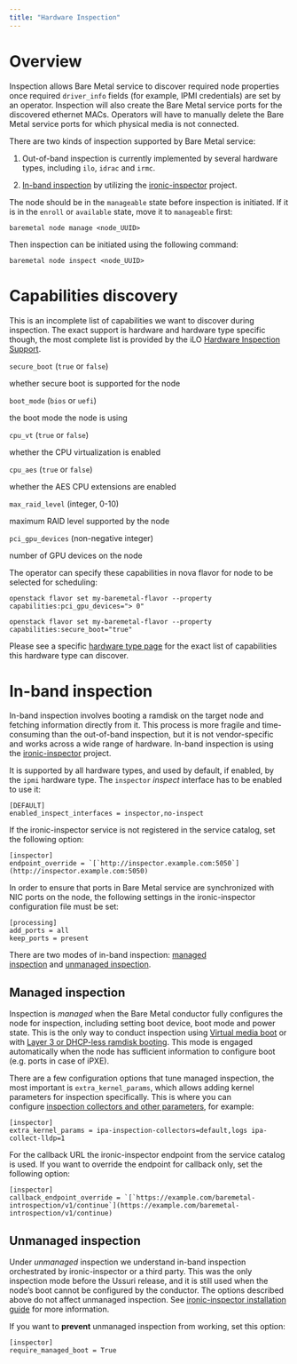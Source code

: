 ```yaml
---
title: "Hardware Inspection"
---
```


# Overview

Inspection allows Bare Metal service to discover required node properties once required `driver_info` fields (for example, IPMI credentials) are set by an operator. Inspection will also create the Bare Metal service ports for the discovered ethernet MACs. Operators will have to manually delete the Bare Metal service ports for which physical media is not connected.

There are two kinds of inspection supported by Bare Metal service:

1. Out-of-band inspection is currently implemented by several hardware types, including `ilo`, `idrac` and `irmc`.

2. [In-band inspection](https://docs.openstack.org/ironic/zed/admin/inspection.html#in-band-inspection) by utilizing the [ironic-inspector](https://pypi.org/project/ironic-inspector) project.

The node should be in the `manageable` state before inspection is initiated. If it is in the `enroll` or `available` state, move it to `manageable` first:

```
baremetal node manage <node_UUID>
```

Then inspection can be initiated using the following command:

```
baremetal node inspect <node_UUID>
```

# Capabilities discovery

This is an incomplete list of capabilities we want to discover during inspection. The exact support is hardware and hardware type specific though, the most complete list is provided by the iLO [Hardware Inspection Support](https://docs.openstack.org/ironic/zed/admin/drivers/ilo.html#ilo-inspection).

`secure_boot` (`true` or `false`)

whether secure boot is supported for the node

`boot_mode` (`bios` or `uefi`)

the boot mode the node is using

`cpu_vt` (`true` or `false`)

whether the CPU virtualization is enabled

`cpu_aes` (`true` or `false`)

whether the AES CPU extensions are enabled

`max_raid_level` (integer, 0-10)

maximum RAID level supported by the node

`pci_gpu_devices` (non-negative integer)

number of GPU devices on the node

The operator can specify these capabilities in nova flavor for node to be selected for scheduling:

```
openstack flavor set my-baremetal-flavor --property capabilities:pci_gpu_devices="> 0"
```

```
openstack flavor set my-baremetal-flavor --property capabilities:secure_boot="true"
```

Please see a specific [hardware type page](https://docs.openstack.org/ironic/zed/admin/drivers.html) for the exact list of capabilities this hardware type can discover.

# In-band inspection

In-band inspection involves booting a ramdisk on the target node and fetching information directly from it. This process is more fragile and time-consuming than the out-of-band inspection, but it is not vendor-specific and works across a wide range of hardware. In-band inspection is using the [ironic-inspector](https://pypi.org/project/ironic-inspector) project.

It is supported by all hardware types, and used by default, if enabled, by the `ipmi` hardware type. The `inspector` *inspect* interface has to be enabled to use it:

```
[DEFAULT]
enabled_inspect_interfaces = inspector,no-inspect
```

If the ironic-inspector service is not registered in the service catalog, set the following option:

```
[inspector]
endpoint_override = `[`http://inspector.example.com:5050`](http://inspector.example.com:5050)
```

In order to ensure that ports in Bare Metal service are synchronized with NIC ports on the node, the following settings in the ironic-inspector configuration file must be set:

```
[processing]
add_ports = all
keep_ports = present
```

There are two modes of in-band inspection: [managed inspection](https://docs.openstack.org/ironic/zed/admin/inspection.html#managed-inspection) and [unmanaged inspection](https://docs.openstack.org/ironic/zed/admin/inspection.html#unmanaged-inspection).

## Managed inspection

Inspection is *managed* when the Bare Metal conductor fully configures the node for inspection, including setting boot device, boot mode and power state. This is the only way to conduct inspection using [Virtual media boot](https://docs.openstack.org/ironic/zed/admin/drivers/redfish.html#redfish-virtual-media) or with [Layer 3 or DHCP-less ramdisk booting](https://docs.openstack.org/ironic/zed/admin/dhcp-less.html). This mode is engaged automatically when the node has sufficient information to configure boot (e.g. ports in case of iPXE).

There are a few configuration options that tune managed inspection, the most important is `extra_kernel_params`, which allows adding kernel parameters for inspection specifically. This is where you can configure [inspection collectors and other parameters](https://docs.openstack.org/ironic-python-agent/zed/admin/how_it_works.html#inspection), for example:

```
[inspector]
extra_kernel_params = ipa-inspection-collectors=default,logs ipa-collect-lldp=1
```

For the callback URL the ironic-inspector endpoint from the service catalog is used. If you want to override the endpoint for callback only, set the following option:

```
[inspector]
callback_endpoint_override = `[`https://example.com/baremetal-introspection/v1/continue`](https://example.com/baremetal-introspection/v1/continue)
```

## Unmanaged inspection

Under *unmanaged* inspection we understand in-band inspection orchestrated by ironic-inspector or a third party. This was the only inspection mode before the Ussuri release, and it is still used when the node’s boot cannot be configured by the conductor. The options described above do not affect unmanaged inspection. See [ironic-inspector installation guide](https://docs.openstack.org/ironic-inspector/zed/install/index.html) for more information.

If you want to **prevent** unmanaged inspection from working, set this option:

```
[inspector]
require_managed_boot = True
```